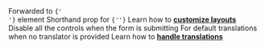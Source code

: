 
<Prop icon="react.png" name="formProps" type="object">
  Forwarded to <code>{'<form {...formProps} />'}</code> element 
</Prop>

<Prop icon="react.png" name="noValidate" type="boolean" defaultValue="true">
  Shorthand prop for <code>{'<form noValidate />'}</code>
</Prop>

<Divider />

<Prop icon="cf.png" name="layout" type="object">
  Learn how to <a href="/docs/custom-layouts"><strong>customize layouts</strong></a>
</Prop>

<Prop icon="cf.png" name="disableWhileSubmitting" type="boolean" defaultValue="true">
  Disable all the controls when the form is submitting
</Prop>

<Prop icon="cf.png" name="language" type="string" defaultValue="en">
  For default translations when no translator is provided
</Prop>

<Prop icon="cf.png" name="translator" type="function">
  Learn how to <a href="/docs/translations"><strong>handle translations</strong></a>
</Prop>